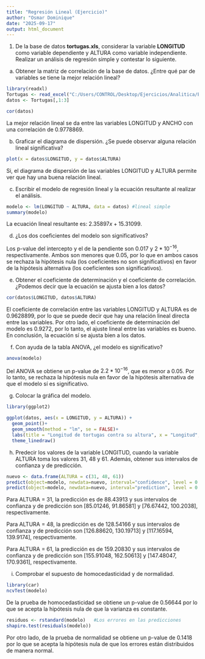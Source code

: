 ---
title: "Regresión Lineal (Ejercicio)"
author: "Osmar Dominique"
date: "2025-09-17"
output: html_document
---

1. De la base de datos **tortugas.xls**, considerar la variable **LONGITUD** como variable dependiente y ALTURA como variable independiente. Realizar un análisis de regresión simple y contestar lo siguiente.

a) Obtener la matriz de correlación de la base de datos. ¿Entre qué par de variables se tiene la mejor relación lineal?

```{r, echo=FALSE}
library(readxl)
Tortugas <- read_excel("C:/Users/CONTROL/Desktop/Ejercicios/Analitica/Ejercicio 9/Tortugas.xls")
datos <- Tortugas[,1:3]

cor(datos)
```

La mejor relación lineal se da entre las variables LONGITUD y ANCHO con una correlación de 0.9778869.

b) Graficar el diagrama de dispersión. ¿Se puede observar alguna relación lineal significativa?

```{r, echo=FALSE}
plot(x = datos$LONGITUD, y = datos$ALTURA)
```

Si, el diagrama de dispersión de las variables LONGITUD y ALTURA permite ver que hay una buena relación lineal.

c) Escribir el modelo de regresión lineal y la ecuación resultante al realizar el análisis.

```{r, echo=FALSE}
modelo <- lm(LONGITUD ~ ALTURA, data = datos) #lineal simple
summary(modelo)
```

La ecuación lineal resultante es: $2.35897x + 15.31099$.

d) ¿Los dos coeficientes del modelo son significativos?

Los p-value del intercepto y el de la pendiente son 0.017 y $2*10^{-16}$, respectivamente. Ambos son menores que 0.05, por lo que en ambos casos se rechaza la hipótesis nula (los coeficientes no son significativos) en favor de la hipótesis alternativa (los coeficientes son significativos).

e) Obtener el coeficiente de determinación y el coeficiente de correlación. ¿Podemos decir que la ecuación se ajusta bien a los datos?

```{r, echo=FALSE}
cor(datos$LONGITUD, datos$ALTURA)
```

El coeficiente de correlación entre las variables LONGITUD y ALTURA es de 0.9628899, por lo que se puede decir que hay una relación lineal directa entre las variables. Por otro lado, el coeficiente de determinación del modelo es 0.9272, por lo tanto, el ajuste lineal entre las variables es bueno. En conclusión, la ecuación sí se ajusta bien a los datos.

f) Con ayuda de la tabla ANOVA, ¿el modelo es significativo?

```{r, echo=FALSE}
anova(modelo)
```

Del ANOVA se obtiene un p-value de $2.2*10^{-16}$, que es menor a 0.05. Por lo tanto, se rechaza la hipótesis nula en favor de la hipótesis alternativa de que el modelo sí es significativo.

g) Colocar la gráfica del modelo.

```{r, echo=FALSE, warning=FALSE, message=FALSE}
library(ggplot2)

ggplot(datos, aes(x = LONGITUD, y = ALTURA)) +
  geom_point()+
  geom_smooth(method = "lm", se = FALSE)+
  labs(title = "Longitud de tortugas contra su altura", x = "Longitud", y = "Altura")+
  theme_linedraw()
```

h) Predecir los valores de la variable LONGITUD, cuando la variable ALTURA toma los valores 31, 48 y 61. Además, obtener sus intervalos de confianza y de predicción.

```{r, echo=FALSE}
nuevo <- data.frame(ALTURA = c(31, 48, 61))
predict(object=modelo, newdata=nuevo, interval="confidence", level = 0.95)
predict(object=modelo, newdata=nuevo, interval="prediction", level = 0.95)
```
Para ALTURA = 31, la predicción es de 88.43913 y sus intervalos de confianza y de predicción son [85.01246, 91.86581] y [76.67442, 100.2038], respectivamente.

Para ALTURA = 48, la predicción es de 128.54166 y sus intervalos de confianza y de predicción son [126.88620, 130.19713] y [117.16594, 139.9174], respectivamente.

Para ALTURA = 61, la predicción es de 159.20830 y sus intervalos de confianza y de predicción son [155.91048, 162.50613] y [147.48047, 170.9361], respectivamente.

i) Comprobar el supuesto de homocedasticidad y de normalidad.

```{r, echo=FALSE, message=FALSE, warning=FALSE}
library(car)
ncvTest(modelo)
```

De la prueba de homocedasticidad se obtiene un p-value de 0.56644 por lo que se acepta la hipótesis nula de que la varianza es constante.

```{r, echo=FALSE}
residuos <- rstandard(modelo)   #Los errores en las predicciones
shapiro.test(residuals(modelo))
```

Por otro lado, de la prueba de normalidad se obtiene un p-value de 0.1418 por lo que se acepta la hipótesis nula de que los errores están distribuidos de manera normal.









